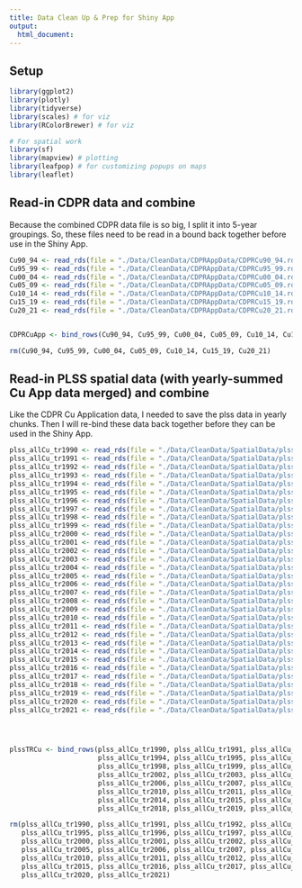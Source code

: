 ```yaml
---
title: Data Clean Up & Prep for Shiny App
output:
  html_document:
---
```



## Setup
```r

library(ggplot2)
library(plotly)
library(tidyverse)
library(scales) # for viz
library(RColorBrewer) # for viz

# For spatial work
library(sf)
library(mapview) # plotting
library(leafpop) # for customizing popups on maps
library(leaflet)
```


## Read-in CDPR data and combine
Because the combined CDPR data file is so big, I split it into 5-year groupings.  So, these files need to be read in a bound back together before use in the Shiny App.
```r

Cu90_94 <- read_rds(file = "./Data/CleanData/CDPRAppData/CDPRCu90_94.rds")
Cu95_99 <- read_rds(file = "./Data/CleanData/CDPRAppData/CDPRCu95_99.rds")
Cu00_04 <- read_rds(file = "./Data/CleanData/CDPRAppData/CDPRCu00_04.rds")
Cu05_09 <- read_rds(file = "./Data/CleanData/CDPRAppData/CDPRCu05_09.rds")
Cu10_14 <- read_rds(file = "./Data/CleanData/CDPRAppData/CDPRCu10_14.rds")
Cu15_19 <- read_rds(file = "./Data/CleanData/CDPRAppData/CDPRCu15_19.rds")
Cu20_21 <- read_rds(file = "./Data/CleanData/CDPRAppData/CDPRCu20_21.rds")


CDPRCuApp <- bind_rows(Cu90_94, Cu95_99, Cu00_04, Cu05_09, Cu10_14, Cu15_19, Cu20_21)

rm(Cu90_94, Cu95_99, Cu00_04, Cu05_09, Cu10_14, Cu15_19, Cu20_21)
```


## Read-in PLSS spatial data (with yearly-summed Cu App data merged) and combine
Like the CDPR Cu Application data, I needed to save the plss data in yearly chunks.  Then I will re-bind these data back together before they can be used in the Shiny App.
```r

plss_allCu_tr1990 <- read_rds(file = "./Data/CleanData/SpatialData/plssTRCu1990.rds")
plss_allCu_tr1991 <- read_rds(file = "./Data/CleanData/SpatialData/plssTRCu1991.rds")
plss_allCu_tr1992 <- read_rds(file = "./Data/CleanData/SpatialData/plssTRCu1992.rds")
plss_allCu_tr1993 <- read_rds(file = "./Data/CleanData/SpatialData/plssTRCu1993.rds")
plss_allCu_tr1994 <- read_rds(file = "./Data/CleanData/SpatialData/plssTRCu1994.rds")
plss_allCu_tr1995 <- read_rds(file = "./Data/CleanData/SpatialData/plssTRCu1995.rds")
plss_allCu_tr1996 <- read_rds(file = "./Data/CleanData/SpatialData/plssTRCu1996.rds")
plss_allCu_tr1997 <- read_rds(file = "./Data/CleanData/SpatialData/plssTRCu1997.rds")
plss_allCu_tr1998 <- read_rds(file = "./Data/CleanData/SpatialData/plssTRCu1998.rds")
plss_allCu_tr1999 <- read_rds(file = "./Data/CleanData/SpatialData/plssTRCu1999.rds")
plss_allCu_tr2000 <- read_rds(file = "./Data/CleanData/SpatialData/plssTRCu2000.rds")
plss_allCu_tr2001 <- read_rds(file = "./Data/CleanData/SpatialData/plssTRCu2001.rds")
plss_allCu_tr2002 <- read_rds(file = "./Data/CleanData/SpatialData/plssTRCu2002.rds")
plss_allCu_tr2003 <- read_rds(file = "./Data/CleanData/SpatialData/plssTRCu2003.rds")
plss_allCu_tr2004 <- read_rds(file = "./Data/CleanData/SpatialData/plssTRCu2004.rds")
plss_allCu_tr2005 <- read_rds(file = "./Data/CleanData/SpatialData/plssTRCu2005.rds")
plss_allCu_tr2006 <- read_rds(file = "./Data/CleanData/SpatialData/plssTRCu2006.rds")
plss_allCu_tr2007 <- read_rds(file = "./Data/CleanData/SpatialData/plssTRCu2007.rds")
plss_allCu_tr2008 <- read_rds(file = "./Data/CleanData/SpatialData/plssTRCu2008.rds")
plss_allCu_tr2009 <- read_rds(file = "./Data/CleanData/SpatialData/plssTRCu2009.rds")
plss_allCu_tr2010 <- read_rds(file = "./Data/CleanData/SpatialData/plssTRCu2010.rds")
plss_allCu_tr2011 <- read_rds(file = "./Data/CleanData/SpatialData/plssTRCu2011.rds")
plss_allCu_tr2012 <- read_rds(file = "./Data/CleanData/SpatialData/plssTRCu2012.rds")
plss_allCu_tr2013 <- read_rds(file = "./Data/CleanData/SpatialData/plssTRCu2013.rds")
plss_allCu_tr2014 <- read_rds(file = "./Data/CleanData/SpatialData/plssTRCu2014.rds")
plss_allCu_tr2015 <- read_rds(file = "./Data/CleanData/SpatialData/plssTRCu2015.rds")
plss_allCu_tr2016 <- read_rds(file = "./Data/CleanData/SpatialData/plssTRCu2016.rds")
plss_allCu_tr2017 <- read_rds(file = "./Data/CleanData/SpatialData/plssTRCu2017.rds")
plss_allCu_tr2018 <- read_rds(file = "./Data/CleanData/SpatialData/plssTRCu2018.rds")
plss_allCu_tr2019 <- read_rds(file = "./Data/CleanData/SpatialData/plssTRCu2019.rds")
plss_allCu_tr2020 <- read_rds(file = "./Data/CleanData/SpatialData/plssTRCu2020.rds")
plss_allCu_tr2021 <- read_rds(file = "./Data/CleanData/SpatialData/plssTRCu2021.rds")




plssTRCu <- bind_rows(plss_allCu_tr1990, plss_allCu_tr1991, plss_allCu_tr1992, plss_allCu_tr1993,
                      plss_allCu_tr1994, plss_allCu_tr1995, plss_allCu_tr1996, plss_allCu_tr1997,
                      plss_allCu_tr1998, plss_allCu_tr1999, plss_allCu_tr2000, plss_allCu_tr2001,
                      plss_allCu_tr2002, plss_allCu_tr2003, plss_allCu_tr2004, plss_allCu_tr2005,
                      plss_allCu_tr2006, plss_allCu_tr2007, plss_allCu_tr2008, plss_allCu_tr2009,
                      plss_allCu_tr2010, plss_allCu_tr2011, plss_allCu_tr2012, plss_allCu_tr2013,
                      plss_allCu_tr2014, plss_allCu_tr2015, plss_allCu_tr2016, plss_allCu_tr2017,
                      plss_allCu_tr2018, plss_allCu_tr2019, plss_allCu_tr2020, plss_allCu_tr2021)

rm(plss_allCu_tr1990, plss_allCu_tr1991, plss_allCu_tr1992, plss_allCu_tr1993, plss_allCu_tr1994, 
   plss_allCu_tr1995, plss_allCu_tr1996, plss_allCu_tr1997, plss_allCu_tr1998, plss_allCu_tr1999, 
   plss_allCu_tr2000, plss_allCu_tr2001, plss_allCu_tr2002, plss_allCu_tr2003, plss_allCu_tr2004, 
   plss_allCu_tr2005, plss_allCu_tr2006, plss_allCu_tr2007, plss_allCu_tr2008, plss_allCu_tr2009,
   plss_allCu_tr2010, plss_allCu_tr2011, plss_allCu_tr2012, plss_allCu_tr2013, plss_allCu_tr2014, 
   plss_allCu_tr2015, plss_allCu_tr2016, plss_allCu_tr2017, plss_allCu_tr2018, plss_allCu_tr2019, 
   plss_allCu_tr2020, plss_allCu_tr2021)

```

